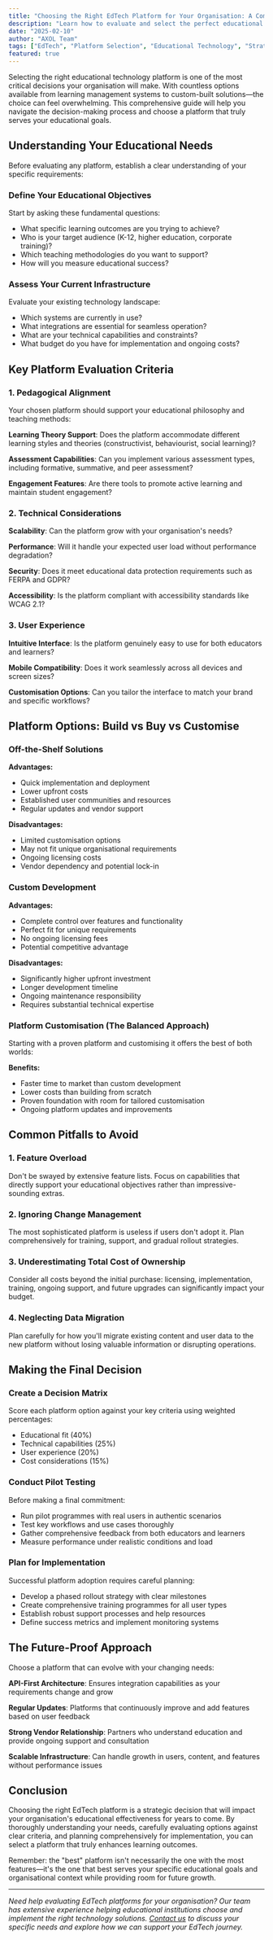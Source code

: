 ```yaml
---
title: "Choosing the Right EdTech Platform for Your Organisation: A Complete Guide"
description: "Learn how to evaluate and select the perfect educational technology platform for your institution. Our comprehensive guide covers key factors, common pitfalls, and decision frameworks."
date: "2025-02-10"
author: "AXOL Team"
tags: ["EdTech", "Platform Selection", "Educational Technology", "Strategy"]
featured: true
---
```


Selecting the right educational technology platform is one of the most critical decisions your organisation will make. With countless options available from learning management systems to custom-built solutions—the choice can feel overwhelming. This comprehensive guide will help you navigate the decision-making process and choose a platform that truly serves your educational goals.

## Understanding Your Educational Needs

Before evaluating any platform, establish a clear understanding of your specific requirements:

### Define Your Educational Objectives

Start by asking these fundamental questions:

- What specific learning outcomes are you trying to achieve?
- Who is your target audience (K-12, higher education, corporate training)?
- Which teaching methodologies do you want to support?
- How will you measure educational success?

### Assess Your Current Infrastructure

Evaluate your existing technology landscape:

- Which systems are currently in use?
- What integrations are essential for seamless operation?
- What are your technical capabilities and constraints?
- What budget do you have for implementation and ongoing costs?

## Key Platform Evaluation Criteria

### 1. Pedagogical Alignment

Your chosen platform should support your educational philosophy and teaching methods:

**Learning Theory Support**: Does the platform accommodate different learning styles and theories (constructivist, behaviourist, social learning)?

**Assessment Capabilities**: Can you implement various assessment types, including formative, summative, and peer assessment?

**Engagement Features**: Are there tools to promote active learning and maintain student engagement?

### 2. Technical Considerations

**Scalability**: Can the platform grow with your organisation's needs?

**Performance**: Will it handle your expected user load without performance degradation?

**Security**: Does it meet educational data protection requirements such as FERPA and GDPR?

**Accessibility**: Is the platform compliant with accessibility standards like WCAG 2.1?

### 3. User Experience

**Intuitive Interface**: Is the platform genuinely easy to use for both educators and learners?

**Mobile Compatibility**: Does it work seamlessly across all devices and screen sizes?

**Customisation Options**: Can you tailor the interface to match your brand and specific workflows?

## Platform Options: Build vs Buy vs Customise

### Off-the-Shelf Solutions

**Advantages:**

- Quick implementation and deployment
- Lower upfront costs
- Established user communities and resources
- Regular updates and vendor support

**Disadvantages:**

- Limited customisation options
- May not fit unique organisational requirements
- Ongoing licensing costs
- Vendor dependency and potential lock-in

### Custom Development

**Advantages:**

- Complete control over features and functionality
- Perfect fit for unique requirements
- No ongoing licensing fees
- Potential competitive advantage

**Disadvantages:**

- Significantly higher upfront investment
- Longer development timeline
- Ongoing maintenance responsibility
- Requires substantial technical expertise

### Platform Customisation (The Balanced Approach)

Starting with a proven platform and customising it offers the best of both worlds:

**Benefits:**

- Faster time to market than custom development
- Lower costs than building from scratch
- Proven foundation with room for tailored customisation
- Ongoing platform updates and improvements

## Common Pitfalls to Avoid

### 1. Feature Overload

Don't be swayed by extensive feature lists. Focus on capabilities that directly support your educational objectives rather than impressive-sounding extras.

### 2. Ignoring Change Management

The most sophisticated platform is useless if users don't adopt it. Plan comprehensively for training, support, and gradual rollout strategies.

### 3. Underestimating Total Cost of Ownership

Consider all costs beyond the initial purchase: licensing, implementation, training, ongoing support, and future upgrades can significantly impact your budget.

### 4. Neglecting Data Migration

Plan carefully for how you'll migrate existing content and user data to the new platform without losing valuable information or disrupting operations.

## Making the Final Decision

### Create a Decision Matrix

Score each platform option against your key criteria using weighted percentages:

- Educational fit (40%)
- Technical capabilities (25%)
- User experience (20%)
- Cost considerations (15%)

### Conduct Pilot Testing

Before making a final commitment:

- Run pilot programmes with real users in authentic scenarios
- Test key workflows and use cases thoroughly
- Gather comprehensive feedback from both educators and learners
- Measure performance under realistic conditions and load

### Plan for Implementation

Successful platform adoption requires careful planning:

- Develop a phased rollout strategy with clear milestones
- Create comprehensive training programmes for all user types
- Establish robust support processes and help resources
- Define success metrics and implement monitoring systems

## The Future-Proof Approach

Choose a platform that can evolve with your changing needs:

**API-First Architecture**: Ensures integration capabilities as your requirements change and grow

**Regular Updates**: Platforms that continuously improve and add features based on user feedback

**Strong Vendor Relationship**: Partners who understand education and provide ongoing support and consultation

**Scalable Infrastructure**: Can handle growth in users, content, and features without performance issues

## Conclusion

Choosing the right EdTech platform is a strategic decision that will impact your organisation's educational effectiveness for years to come. By thoroughly understanding your needs, carefully evaluating options against clear criteria, and planning comprehensively for implementation, you can select a platform that truly enhances learning outcomes.

Remember: the "best" platform isn't necessarily the one with the most features—it's the one that best serves your specific educational goals and organisational context while providing room for future growth.

---

_Need help evaluating EdTech platforms for your organisation? Our team has extensive experience helping educational institutions choose and implement the right technology solutions. [Contact us](/contact) to discuss your specific needs and explore how we can support your EdTech journey._
